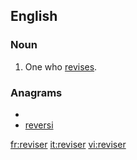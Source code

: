 {{also|réviser}}
==English==

===Noun===
{{en-noun}}

# One who [[revise]]s.

===Anagrams===
* {{alphagram|eeirrsv}}
* [[reversi#English|reversi]]

[[fr:reviser]]
[[it:reviser]]
[[vi:reviser]]